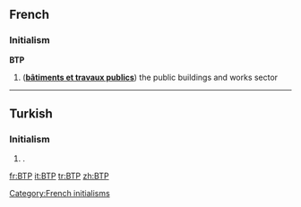 ==French==
===Initialism===
'''BTP''' {{m}}

# ('''[[bâtiments et travaux publics]]''') the public buildings and works sector

[[Category:French initialisms]]

----

==Turkish==

===Initialism===
{{tr-initialism}}

# {{context|politics|lang=tr}} {{initialism of|Bağımsız Türkiye Partisi|lang=tr|nodot=1}} {{gloss|Independent Turkey Party}}.

[[fr:BTP]]
[[it:BTP]]
[[tr:BTP]]
[[zh:BTP]]